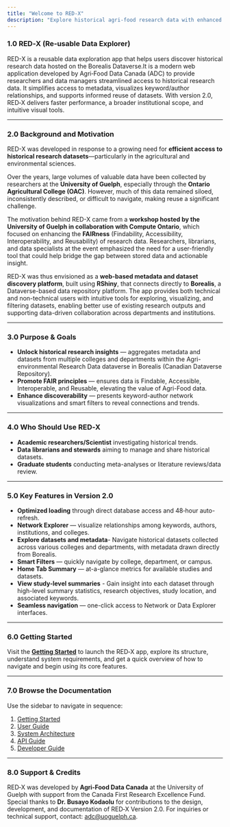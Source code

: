 ```yaml
---
title: "Welcome to RED‑X"
description: "Explore historical agri-food research data with enhanced speed, coverage, and visualization."
---
```


### 1.0 RED‑X (Re‑usable Data Explorer)

RED-X is a reusable data exploration app that helps users discover historical research data hosted on the Borealis Dataverse.It is a modern web application developed by Agri‑Food Data Canada (ADC) to provide researchers and data managers streamlined access to historical research data. It simplifies access to metadata, visualizes keyword/author relationships, and supports informed reuse of datasets. With version 2.0, RED‑X delivers faster performance, a broader institutional scope, and intuitive visual tools.

---

### 2.0 Background and Motivation

RED-X was developed in response to a growing need for **efficient access to historical research datasets**—particularly in the agricultural and environmental sciences. 

Over the years, large volumes of valuable data have been collected by researchers at the **University of Guelph**, especially through the **Ontario Agricultural College (OAC)**. However, much of this data remained siloed, inconsistently described, or difficult to navigate, making reuse a significant challenge.

The motivation behind RED-X came from a **workshop hosted by the University of Guelph in collaboration with Compute Ontario**, which focused on enhancing the **FAIRness** (Findability, Accessibility, Interoperability, and Reusability) of research data. Researchers, librarians, and data specialists at the event emphasized the need for a user-friendly tool that could help bridge the gap between stored data and actionable insight.

RED-X was thus envisioned as a **web-based metadata and dataset discovery platform**, built using **RShiny**, that connects directly to **Borealis**, a Dataverse-based data repository platform. The app provides both technical and non-technical users with intuitive tools for exploring, visualizing, and filtering datasets, enabling better use of existing research outputs and supporting data-driven collaboration across departments and institutions.

---

### 3.0 Purpose & Goals

- **Unlock historical research insights** — aggregates metadata and datasets from multiple colleges and departments within the Agri-environmental Research Data dataverse in Borealis (Canadian Dataverse Repository).
- **Promote FAIR principles** — ensures data is Findable, Accessible, Interoperable, and Reusable, elevating the value of Agri-Food data.
- **Enhance discoverability** — presents keyword-author network visualizations and smart filters to reveal connections and trends.

---

### 4.0 Who Should Use RED‑X

- **Academic researchers/Scientist** investigating historical trends.  
- **Data librarians and stewards** aiming to manage and share historical datasets.  
- **Graduate students** conducting meta-analyses or literature reviews/data review.

---

### 5.0 Key Features in Version 2.0

- **Optimized loading** through direct database access and 48‑hour auto-refresh.  
- **Network Explorer** — visualize relationships among keywords, authors, institutions, and colleges.
- **Explore datasets and metadata**- Navigate historical datasets collected across various colleges and departments, with metadata drawn directly from Borealis.
- **Smart Filters** — quickly navigate by college, department, or campus.  
- **Home Tab Summary** — at-a-glance metrics for available studies and datasets.
- **View study-level summaries** - Gain insight into each dataset through high-level summary statistics, research objectives, study location, and associated keywords.
- **Seamless navigation** — one-click access to Network or Data Explorer interfaces. 

---

### 6.0 Getting Started

Visit the [**Getting Started**](getting-started.qmd) to launch the RED‑X app, explore its structure, understand system requirements, and get a quick overview of how to navigate and begin using its core features.

---

### 7.0 Browse the Documentation

Use the sidebar to navigate in sequence:

1. [Getting Started](getting-started.qmd)  
2. [User Guide](user-guide.qmd)  
3. [System Architecture](architecture.qmd)  
4. [API Guide](api.qmd) 
5. [Developer Guide](dev.qmd) 

---

### 8.0 Support & Credits

RED‑X was developed by **Agri‑Food Data Canada** at the University of Guelph with support from the Canada First Research Excellence Fund.
Special thanks to **Dr. Busayo Kodaolu** for contributions to the design, development, and documentation of RED‑X Version 2.0.
For inquiries or technical support, contact: [adc@uoguelph.ca](mailto:adc@uoguelph.ca).




